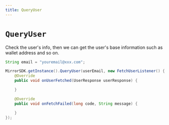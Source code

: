 ```yaml
---
title: QueryUser
---
```


# `QueryUser`

Check the user's info, then we can get the user's base information such as wallet address and so on.

```java
String email = "youremail@xxx.com";

MirrorSDK.getInstance().QueryUser(userEmail, new FetchUserListener() {
    @Override
    public void onUserFetched(UserResponse userResponse) {

    }

    @Override
    public void onFetchFailed(long code, String message) {

    }
});
```